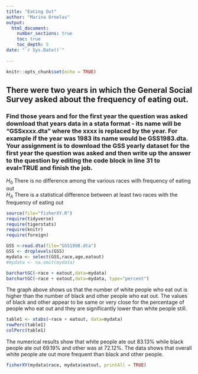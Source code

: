 ```yaml
---
title: "Eating Out"
author: "Marina Ornelas"
output: 
  html_document:
    number_sections: true
    toc: true
    toc_depth: 5
date: "`r Sys.Date()`"    
    
---
```


```r
knitr::opts_chunk$set(echo = TRUE)
```

## There were two years in which the General Social Survey asked about the frequency of eating out.
### Find those years and for the first year the question was asked download that years data in a stata format - its name will be "GSSxxxx.dta" where the xxxx is replaced by the year.  For example if the year was 1983 its name would be GSS1983.dta. Your assignment is to download the GSS yearly dataset for the first year the question was asked and then  write up the answer to the question by editing the  code block in line 31 to eval=TRUE and finish the job. 

$H_0$ There is no difference among the various races with frequency of eating out  
$H_A$ There is a statistical difference between at least two races with the frequency of eating out  


```r
source(file="fisherXY.R")
require(tidyverse)
require(tigerstats)
require(knitr)
require(foreign)
```
```r
GSS <-read.dta(file="GSS1998.dta")
GSS <- droplevels(GSS)
mydata <- select(GSS,race,age,eatout)
#mydata <- na.omit(mydata)
```


```r
barchartGC(~race + eatout,data=mydata)
barchartGC(~race + eatout,data=mydata, type="percent")

```

The graph above shows us that the number of white people who eat out is higher than the number of black and other people who eat out. The values of black and other appear to be same or very close for the percentage of people who eat out and they are significantly lower than white people still. 

```r
table1 <- xtabs(~race + eatout, data=mydata)
rowPerc(table1)
colPerc(table1)
```

The numerical results show that white people ate out 83.13% while black people ate out 69.19% and other was at 72.12%. The data shows that overall white people ate out more frequent than black and other people. 

```r
fisherXY(mydata$race, mydata$eatout, printAll = TRUE)
```


